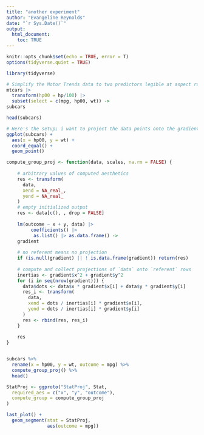 ```yaml
---
title: "another experiment"
author: "Evangeline Reynolds"
date: "`r Sys.Date()`"
output: 
  html_document:
    toc: TRUE
---
```


```r
knitr::opts_chunk$set(echo = TRUE, error = T)
options(tidyverse.quiet = TRUE)
```


```r

library(tidyverse)

# Simplify the Motor Trends data to two predictors legible at aspect ratio 1.
mtcars |>
  transform(hp00 = hp/100) |>
  subset(select = c(mpg, hp00, wt)) ->
subcars

head(subcars)

# Here's the setup; i want to project the data points onto the gradient axis.
ggplot(subcars) +
  aes(x = hp00, y = wt) +
  coord_equal() +
  geom_point()

compute_group_proj <- function(data, scales, na.rm = FALSE) {
    
    # arbitrary values of computed aesthetics
    res <- transform(
      data,
      xend = NA_real_,
      yend = NA_real_
    )
    # empty initialized output
    res <- data[c(), , drop = FALSE]
    
    lm(outcome ~ x + y, data) |>
         coefficients() |>
          as.list() |> as.data.frame() ->
    gradient
    
    # no referent means no projection
    if (is.null(gradient) || ! is.data.frame(gradient)) return(res)
    
    # compute and collect projections of `data` onto `referent` rows
    inertias <- gradient$x^2 + gradient$y^2
    for (i in seq(nrow(gradient))) {
      data$dots <- data$x * gradient$x[i] + data$y * gradient$y[i]
      res_i <- transform(
        data,
        xend = dots / inertias[i] * gradient$x[i],
        yend = dots / inertias[i] * gradient$y[i]
      )
      res <- rbind(res, res_i)
    }
    
    res
}


subcars %>% 
  rename(x = hp00, y = wt, outcome = mpg) %>% 
  compute_group_proj() %>% 
  head()

StatProj <- ggproto("StatProj", Stat,
  required_aes = c("x", "y", "outcome"),
  compute_group = compute_group_proj
)

last_plot() +
  geom_segment(stat = StatProj, 
               aes(outcome = mpg))



```  
